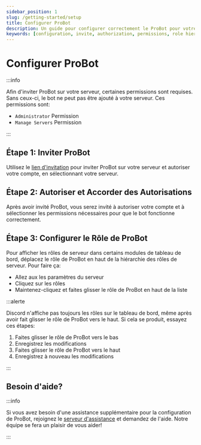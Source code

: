 ```yaml
---
sidebar_position: 1
slug: /getting-started/setup
title: Configurer ProBot
description: Un guide pour configurer correctement le ProBot pour votre serveur
keywords: [configuration, invite, authorization, permissions, role hierarchy]
---
```


# Configurer ProBot

:::info

Afin d'inviter ProBot sur votre serveur, certaines permissions sont requises. Sans ceux-ci, le bot ne peut pas être ajouté à votre serveur. Ces permissions sont:

- `Administrator` Permission 
- `Manage Servers` Permission

:::

## Étape 1: Inviter ProBot

Utilisez le [lien d'invitation](https://probot.io/invite) pour inviter ProBot sur votre serveur et autoriser votre compte, en sélectionnant votre serveur.

## Étape 2: Autoriser et Accorder des Autorisations

Après avoir invité ProBot, vous serez invité à autoriser votre compte et à sélectionner les permissions nécessaires pour que le bot fonctionne correctement.

## Étape 3: Configurer le Rôle de ProBot

Pour afficher les rôles de serveur dans certains modules de tableau de bord, déplacez le rôle de ProBot en haut de la hiérarchie des rôles de serveur. Pour faire ça:
- Allez aux les paramètres du serveur
- Cliquez sur les rôles
- Maintenez-cliquez et faites glisser le rôle de ProBot en haut de la liste

:::alerte

Discord n'affiche pas toujours les rôles sur le tableau de bord, même après avoir fait glisser le rôle de ProBot vers le haut. Si cela se produit, essayez ces étapes:
1. Faites glisser le rôle de ProBot vers le bas
2. Enregistrez les modifications
3. Faites glisser le rôle de ProBot vers le haut
4. Enregistrez à nouveau les modifications

:::

## Besoin d'aide?

:::info

Si vous avez besoin d'une assistance supplémentaire pour la configuration de ProBot, rejoignez le [serveur d'assistance](https://discord.gg/probot) et demandez de l'aide. Notre équipe se fera un plaisir de vous aider!

:::
